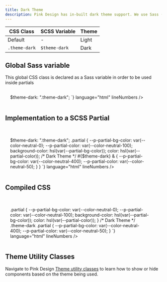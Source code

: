 ```yaml
---
title: Dark Theme
description: Pink Design has in-built dark theme support. We use Sass (with the SCSS variant) for easier maintenance.
---
```


| CSS Class     | SCSS Variable     | Theme         |
|---------------|-------------------|---------------|
| Default       | -                 | Light         |
| `.theme-dark` | `$theme-dark`     | Dark          |

## Global Sass variable
This global CSS class is declared as a Sass variable in order to be used inside partials
<br />

<div class="box u-stretch" style="padding: 1rem; padding-right: 2.5rem;">
    <CodePreview
        client:load
        code={`
    <style language="scss">
        $theme-dark: ".theme-dark";
    </style>
`}
        language="html"
        lineNumbers
    />
</div>

## Implementation to a SCSS Partial

<br />

<div class="box u-stretch" style="padding: 1rem; padding-right: 2.5rem;">
    <CodePreview
        client:load
        code={`
    <style language="scss">
    $theme-dark: ".theme-dark";
    .partial {
       --p-partial-bg-color: var(--color-neutral-0);
       --p-partial-color: var(--color-neutral-100);
       background-color: hsl(var(--partial-bg-color));
       color: hsl(var(--partial-color));
       /* Dark Theme */
       #{$theme-dark} & {
         --p-partial-bg-color: var(--color-neutral-400);
         --p-partial-color: var(--color-neutral-50);
       }
    }
    </style>
`}
        language="html"
        lineNumbers
    />
</div>

## Compiled CSS

<br />

<div class="box u-stretch" style="padding: 1rem; padding-right: 2.5rem;">
    <CodePreview
        client:load
        code={`
    <style>
        .partial {
          --p-partial-bg-color: var(--color-neutral-0);
          --p-partial-color: var(--color-neutral-100);
          background-color: hsl(var(--partial-bg-color));
          color: hsl(var(--partial-color));
        }
        /* Dark Theme */
        .theme-dark .partial {
          --p-partial-bg-color: var(--color-neutral-400);
          --p-partial-color: var(--color-neutral-50);
        }
    </style>
`}
        language="html"
        lineNumbers
    />
</div>

## Theme Utility Classes

Navigate to Pink Design [Theme utility classes](/utilities/theme) to learn how to show or hide components based on the theme being used.
